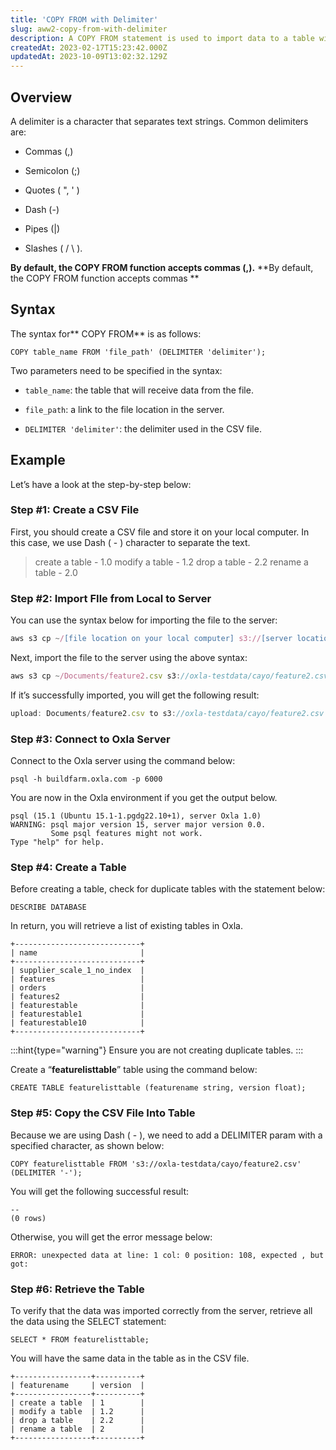 ```yaml
---
title: 'COPY FROM with Delimiter'
slug: aww2-copy-from-with-delimiter
description: A COPY FROM statement is used to import data to a table with a Delimiter (a character that separates text strings). Let's cover some more details here.
createdAt: 2023-02-17T15:23:42.000Z
updatedAt: 2023-10-09T13:02:32.129Z
---
```


## **Overview**

A delimiter is a character that separates text strings. Common delimiters are:

*   Commas (,)

*   Semicolon (;)

*   Quotes ( ", ' )

*   Dash (-)

*   Pipes (|)

*   Slashes ( / \ ).

**By default, the COPY FROM function accepts commas (,).** **By default, the COPY FROM function accepts commas **

## **Syntax**

The syntax for** COPY FROM** is as follows:

```pgsql
COPY table_name FROM 'file_path' (DELIMITER 'delimiter');
```

Two parameters need to be specified in the syntax:

*   `table_name`: the table that will receive data from the file.

*   `file_path`: a link to the file location in the server.

*   `DELIMITER 'delimiter'`: the delimiter used in the CSV file.

## **Example**

Let’s have a look at the step-by-step below:

### Step #1: Create a CSV File

First, you should create a CSV file and store it on your local computer. In this case, we use Dash ( - ) character to separate the text.

> create a table - 1.0
> modify a table - 1.2
> drop a table - 2.2
> rename a table - 2.0

### Step #2:  Import FIle from Local to Server

You can use the syntax below for importing the file to the server:

```typescript
aws s3 cp ~/[file location on your local computer] s3://[server location]/[file name]
```

Next, import the file to the server using the above syntax:

```typescript
aws s3 cp ~/Documents/feature2.csv s3://oxla-testdata/cayo/feature2.csv
```

If it’s successfully imported, you will get the following result:

```typescript
upload: Documents/feature2.csv to s3://oxla-testdata/cayo/feature2.csv
```

### Step #3:  Connect to Oxla Server

Connect to the Oxla server using the command below:

```pgsql
psql -h buildfarm.oxla.com -p 6000
```

You are now in the Oxla environment if you get the output below.

```pgsql
psql (15.1 (Ubuntu 15.1-1.pgdg22.10+1), server Oxla 1.0)
WARNING: psql major version 15, server major version 0.0.
         Some psql features might not work.
Type "help" for help.
```

### Step #4:  Create a Table

Before creating a table, check for duplicate tables with the statement below:

```pgsql
DESCRIBE DATABASE
```

In return, you will retrieve a list of existing tables in Oxla.

```pgsql
+----------------------------+
| name                       |
+----------------------------+
| supplier_scale_1_no_index  |
| features                   |
| orders                     |
| features2                  |
| featurestable              |
| featurestable1             |
| featurestable10            |
+----------------------------+
```

:::hint{type="warning"}
Ensure you are not creating duplicate tables.
:::

Create a “**featurelisttable**” table using the command below:

```pgsql
CREATE TABLE featurelisttable (featurename string, version float);
```

### Step #5:  Copy the CSV File Into Table

Because we are using Dash ( - ), we need to add a DELIMITER param with a specified character, as shown below:

```pgsql
COPY featurelisttable FROM 's3://oxla-testdata/cayo/feature2.csv' (DELIMITER '-');
```

You will get the following successful result:

```pgsql
--
(0 rows)
```

Otherwise, you will get the error message below:

```pgsql
ERROR: unexpected data at line: 1 col: 0 position: 108, expected , but got:
```

### Step #6: Retrieve the Table

To verify that the data was imported correctly from the server, retrieve all the data using the SELECT statement:

```pgsql
SELECT * FROM featurelisttable;
```

You will have the same data in the table as in the CSV file.

```pgsql
+-----------------+----------+
| featurename     | version  | 
+-----------------+----------+
| create a table  | 1        |
| modify a table  | 1.2      |
| drop a table    | 2.2      |
| rename a table  | 2        |
+-----------------+----------+
```

